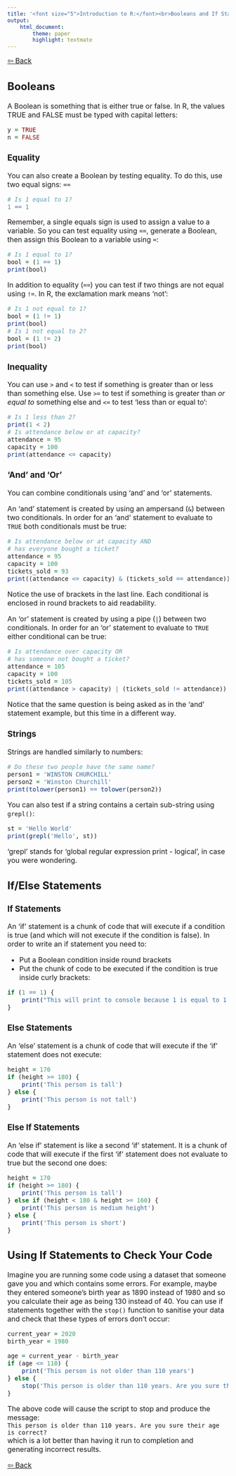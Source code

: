 ```yaml
---
title: '<font size="5">Introduction to R:</font><br>Booleans and If Statements'
output:
    html_document:
        theme: paper
        highlight: textmate
---
```

<font size="3">
[⇦ Back](../../R.html)

## Booleans

A Boolean is something that is either true or false. In R, the values TRUE and FALSE must be typed with capital letters:
```r
y = TRUE
n = FALSE
```

### Equality

You can also create a Boolean by testing equality. To do this, use two equal signs: `==`
```r
# Is 1 equal to 1?
1 == 1
```

Remember, a single equals sign is used to assign a value to a variable. So you can test equality using `==`, generate a Boolean, then assign this Boolean to a variable using `=`:
```r
# Is 1 equal to 1?
bool = (1 == 1)
print(bool)
```

In addition to equality (`==`) you can test if two things are not equal using `!=`. In R, the exclamation mark means 'not':
```r
# Is 1 not equal to 1?
bool = (1 != 1)
print(bool)
# Is 1 not equal to 2?
bool = (1 != 2)
print(bool)
```

### Inequality
You can use `>` and `<` to test if something is greater than or less than something else. Use `>=` to test if something is greater than *or equal to* something else and `<=` to test 'less than or equal to':
```r
# Is 1 less than 2?
print(1 < 2)
# Is attendance below or at capacity?
attendance = 95
capacity = 100
print(attendance <= capacity)
```

### 'And' and 'Or'

You can combine conditionals using 'and' and 'or' statements.

An 'and' statement is created by using an ampersand (`&`) between two conditionals. In order for an 'and' statement to evaluate to `TRUE` both conditionals must be true:
```r
# Is attendance below or at capacity AND
# has everyone bought a ticket?
attendance = 95
capacity = 100
tickets_sold = 93
print((attendance <= capacity) & (tickets_sold == attendance))
```

Notice the use of brackets in the last line. Each conditional is enclosed in round brackets to aid readability.

An 'or' statement is created by using a pipe (`|`) between two conditionals. In order for an 'or' statement to evaluate to `TRUE` either conditional can be true:
```r
# Is attendance over capacity OR
# has someone not bought a ticket?
attendance = 105
capacity = 100
tickets_sold = 105
print((attendance > capacity) | (tickets_sold != attendance))
```

Notice that the same question is being asked as in the 'and' statement example, but this time in a different way.

### Strings

Strings are handled similarly to numbers:
```r
# Do these two people have the same name?
person1 = 'WINSTON CHURCHILL'
person2 = 'Winston Churchill'
print(tolower(person1) == tolower(person2))
```

You can also test if a string contains a certain sub-string using `grepl()`:
```r
st = 'Hello World'
print(grepl('Hello', st))
```

'grepl' stands for 'global regular expression print - logical', in case you were wondering.

## If/Else Statements

### If Statements

An 'if' statement is a chunk of code that will execute if a condition is true (and which will not execute if the condition is false). In order to write an if statement you need to:

- Put a Boolean condition inside round brackets
- Put the chunk of code to be executed if the condition is true inside curly brackets:

```r
if (1 == 1) {
	print("This will print to console because 1 is equal to 1 and so '1 == 1' evaluates to TRUE")
}
```

### Else Statements

An 'else' statement is a chunk of code that will execute if the 'if' statement does not execute:
```r
height = 170
if (height >= 180) {
	print('This person is tall')
} else {
	print('This person is not tall')
}
```

### Else If Statements
An 'else if' statement is like a second 'if' statement. It is a chunk of code that will execute if the first 'if' statement does not evaluate to true but the second one does:
```r
height = 170
if (height >= 180) {
	print('This person is tall')
} else if (height < 180 & height >= 160) {
	print('This person is medium height')
} else {
	print('This person is short')
}
```

## Using If Statements to Check Your Code

Imagine you are running some code using a dataset that someone gave you and which contains some errors. For example, maybe they entered someone's birth year as 1890 instead of 1980 and so you calculate their age as being 130 instead of 40. You can use if statements together with the `stop()` function to sanitise your data and check that these types of errors don't occur:
```r
current_year = 2020
birth_year = 1980
```
```r
age = current_year - birth_year
if (age <= 110) {
	print('This person is not older than 110 years')
} else {
	stop('This person is older than 110 years. Are you sure their age is correct?')
}
```

The above code will cause the script to stop and produce the message:  
```This person is older than 110 years. Are you sure their age is correct?```  
which is a lot better than having it run to completion and generating incorrect results.

[⇦ Back](../../R.html)

</font>